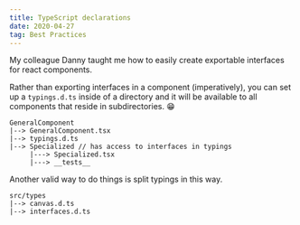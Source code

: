 ```yaml
---
title: TypeScript declarations
date: 2020-04-27
tag: Best Practices
---
```



My colleague Danny taught me how to easily create exportable interfaces for react components.

Rather than exporting interfaces in a component (imperatively), you can set up a `typings.d.ts` inside of a directory
and it will be available to all components that reside in subdirectories. 😁

```text
GeneralComponent
|--> GeneralComponent.tsx
|--> typings.d.ts
|--> Specialized // has access to interfaces in typings
     |---> Specialized.tsx
     |---> __tests__
```

Another valid way to do things is split typings in this way.

```text
src/types
|--> canvas.d.ts
|--> interfaces.d.ts
```
